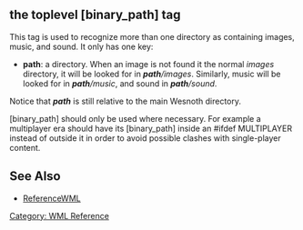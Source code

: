{{WML Tags}}
== the toplevel [binary_path] tag ==

This tag is used to recognize more than one directory as containing images, music, and sound. It only has one key:
* '''path''': a directory. When an image is not found it the normal ''images'' directory, it will be looked for in '''''path'''/images''. Similarly, music will be looked for in '''''path'''/music'', and sound in '''''path'''/sound''.
Notice that '''''path''''' is still relative to the main Wesnoth directory.

[binary_path] should only be used where necessary. For example a multiplayer era should have its [binary_path] inside an #ifdef MULTIPLAYER instead of outside it in order to avoid possible clashes with single-player content.

== See Also ==

* [[ReferenceWML]]


[[Category: WML Reference]]
